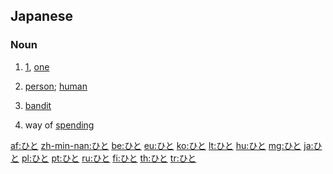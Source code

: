 ==Japanese==

===Noun===
{{ja-noun|ヒト}}

# {{ja-def|一}} [[1]], [[one]]
# {{ja-def|人}} [[person]]; [[human]]
# {{ja-def|匪徒}} [[bandit]]
# {{ja-def|費途}} way of [[spending]]

[[af:ひと]]
[[zh-min-nan:ひと]]
[[be:ひと]]
[[eu:ひと]]
[[ko:ひと]]
[[lt:ひと]]
[[hu:ひと]]
[[mg:ひと]]
[[ja:ひと]]
[[pl:ひと]]
[[pt:ひと]]
[[ru:ひと]]
[[fi:ひと]]
[[th:ひと]]
[[tr:ひと]]